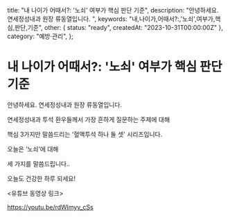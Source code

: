   title: "내 나이가 어때서?: '노쇠' 여부가 핵심 판단 기준",
  description: "안녕하세요. 연세정성내과 원장 류동열입니다. ",
  keywords: "내,나이가,어때서?:,'노쇠',여부가,핵심,판단,기준",
  other: { status: "ready", createdAt: "2023-10-31T00:00:00Z" },
  category: "예방·관리",
};

# 내 나이가 어때서?: '노쇠' 여부가 핵심 판단 기준

안녕하세요. 연세정성내과 원장 류동열입니다.

연세정성내과 투석 환우들께서 가장 흔하게 질문하는 주제에 대해

핵심 3가지만 말씀드리는 '혈액투석 하나 둘 셋' 시리즈입니다.

오늘은 ‘노쇠’에 대해

세 가지를 말씀드립니다..

오늘도 건강한 하루 되세요!

&lt;유튜브 동영상 링크&gt;

https://youtu.be/rdWlmyv_cSs
